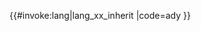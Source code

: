 <includeonly>{{#invoke:lang|lang_xx_inherit
|code=ady
}}</includeonly><noinclude>
{{Documentation|Template:Lang-x/doc}}
[[Category:北高加索語系多語言支持模板|{{PAGENAME}}]]
</noinclude>